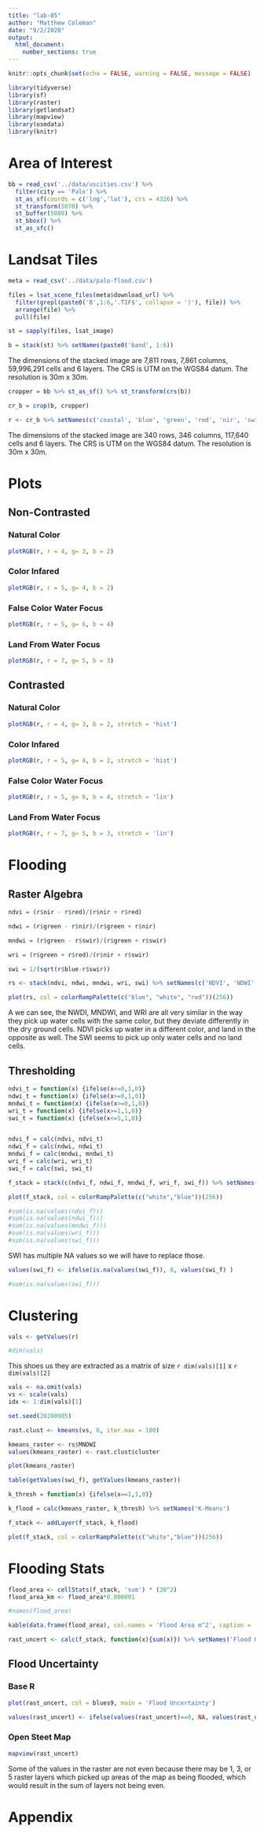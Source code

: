 ```yaml
---
title: "lab-05"
author: "Matthew Coleman"
date: "9/2/2020"
output: 
  html_document:
    number_sections: true
---
```


```r
knitr::opts_chunk$set(echo = FALSE, warning = FALSE, message = FALSE)
```

```r
library(tidyverse)
library(sf)
library(raster)
library(getlandsat)
library(mapview)
library(osmdata)
library(knitr)
```

# Area of Interest

```r
bb = read_csv('../data/uscities.csv') %>%
  filter(city == 'Palo') %>%
  st_as_sf(coords = c('lng','lat'), crs = 4326) %>%
  st_transform(5070) %>%
  st_buffer(5000) %>%
  st_bbox() %>%
  st_as_sfc()
```

# Landsat Tiles

```r
meta = read_csv('../data/palo-flood.csv')

files = lsat_scene_files(meta$download_url) %>%
  filter(grepl(paste0('B',1:6,'.TIF$', collapse = '|'), file)) %>%
  arrange(file) %>% 
  pull(file)

st = sapply(files, lsat_image) 

b = stack(st) %>% setNames(paste0('band', 1:6))
```

The dimensions of the stacked image are 7,811 rows, 7,861 columns, 59,996,291 cells and 6 layers. The CRS is UTM on the WGS84 datum. The resolution is 30m x 30m. 

```r
cropper = bb %>% st_as_sf() %>% st_transform(crs(b))

cr_b = crop(b, cropper)

r <- cr_b %>% setNames(c('coastal', 'blue', 'green', 'red', 'nir', 'swir'))

```

The dimensions of the stacked image are 340 rows, 346 columns, 117,640 cells and 6 layers. The CRS is UTM on the WGS84 datum. The resolution is 30m x 30m.

# Plots

## Non-Contrasted

### Natural Color

```r
plotRGB(r, r = 4, g= 3, b = 2)
```

### Color Infared

```r
plotRGB(r, r = 5, g= 4, b = 2)
```

### False Color Water Focus
```r
plotRGB(r, r = 5, g= 6, b = 4)
```

### Land From Water Focus
```r
plotRGB(r, r = 7, g= 5, b = 3)
```

## Contrasted

### Natural Color
```r
plotRGB(r, r = 4, g= 3, b = 2, stretch = 'hist')
```

### Color Infared

```r
plotRGB(r, r = 5, g= 4, b = 2, stretch = 'hist')
```

### False Color Water Focus
```r
plotRGB(r, r = 5, g= 6, b = 4, stretch = 'lin')
```

### Land From Water Focus
```r
plotRGB(r, r = 7, g= 5, b = 3, stretch = 'lin')
```

# Flooding

## Raster Algebra

```r
ndvi = (r$nir - r$red)/(r$nir + r$red)

ndwi = (r$green - r$nir)/(r$green + r$nir)

mndwi = (r$green - r$swir)/(r$green + r$swir)

wri = (r$green + r$red)/(r$nir + r$swir)

swi = 1/(sqrt(r$blue-r$swir))

rs <- stack(ndvi, ndwi, mndwi, wri, swi) %>% setNames(c('NDVI', 'NDWI', 'MNDWI', 'WRI', 'SWI'))

plot(rs, col = colorRampPalette(c("blue", "white", "red"))(256))

```

A we can see, the NWDI, MNDWI, and WRI are all very similar in the way they pick up water cells with the same color, but they deviate differently in the dry ground cells. NDVI picks up water in a different color, and land in the opposite as well. The SWI seems to pick up only water cells and no land cells.

## Thresholding

```r
ndvi_t = function(x) {ifelse(x<=0,1,0)}
ndwi_t = function(x) {ifelse(x>=0,1,0)}
mndwi_t = function(x) {ifelse(x>=0,1,0)}
wri_t = function(x) {ifelse(x>=1,1,0)}
swi_t = function(x) {ifelse(x<=5,1,0)}


ndvi_f = calc(ndvi, ndvi_t)
ndwi_f = calc(ndwi, ndwi_t)
mndwi_f = calc(mndwi, mndwi_t)
wri_f = calc(wri, wri_t)
swi_f = calc(swi, swi_t)

f_stack = stack(c(ndvi_f, ndwi_f, mndwi_f, wri_f, swi_f)) %>% setNames(c('NDVI', 'NDWI', 'MNDWI', 'WRI', 'SWI'))
```

```r
plot(f_stack, col = colorRampPalette(c("white","blue"))(256))
```

```r
#sum(is.na(values(ndvi_f)))
#sum(is.na(values(ndwi_f)))
#sum(is.na(values(mndwi_f)))
#sum(is.na(values(wri_f)))
#sum(is.na(values(swi_f)))
```

SWI has multiple NA values so we will have to replace those.

```r
values(swi_f) <- ifelse(is.na(values(swi_f)), 0, values(swi_f) )

#sum(is.na(values(swi_f)))
```

# Clustering

```r
vals <- getValues(r)

#dim(vals)
```

This shoes us they are extracted as a matrix of size `r dim(vals)[1]` x `r dim(vals)[2]`

```r
vals <- na.omit(vals)
vs <- scale(vals)
idx <- 1:dim(vals)[1]
```

```r
set.seed(20200905)

rast.clust <- kmeans(vs, 6, iter.max = 100)

kmeans_raster <- rs$MNDWI
values(kmeans_raster) <- rast.clust$cluster

plot(kmeans_raster)
```

```r
table(getValues(swi_f), getValues(kmeans_raster))
```

```r
k_thresh = function(x) {ifelse(x==1,1,0)}

k_flood = calc(kmeans_raster, k_thresh) %>% setNames('K-Means')

f_stack <- addLayer(f_stack, k_flood)
```

```r
plot(f_stack, col = colorRampPalette(c("white","blue"))(256))
```


# Flooding Stats

```r
flood_area <- cellStats(f_stack, 'sum') * (30^2)
flood_area_km <- flood_area*0.000001

#names(flood_area)

kable(data.frame(flood_area), col.names = 'Flood Area m^2', caption = 'Flood Area for Different Methods')
```

```r
rast_uncert <- calc(f_stack, function(x){sum(x)}) %>% setNames('Flood Uncertainty')
```

## Flood Uncertainty

### Base R

```r
plot(rast_uncert, col = blues9, main = 'Flood Uncertainty')
```

```r
values(rast_uncert) <- ifelse(values(rast_uncert)==0, NA, values(rast_uncert))
```

### Open Steet Map

```r
mapview(rast_uncert)
```

Some of the values in the raster are not even because there may be 1, 3, or 5 raster layers which picked up areas of the map as being flooded, which would result in the sum of layers not being even. 

# Appendix

```r

```






















